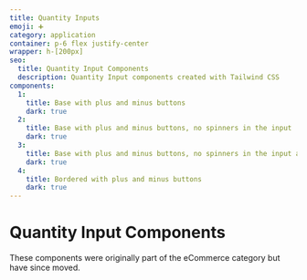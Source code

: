 ```yaml
---
title: Quantity Inputs
emoji: ➕
category: application
container: p-6 flex justify-center
wrapper: h-[200px]
seo:
  title: Quantity Input Components
  description: Quantity Input components created with Tailwind CSS
components:
  1:
    title: Base with plus and minus buttons
    dark: true
  2:
    title: Base with plus and minus buttons, no spinners in the input
    dark: true
  3:
    title: Base with plus and minus buttons, no spinners in the input and text centered
    dark: true
  4:
    title: Bordered with plus and minus buttons
    dark: true
---
```


# Quantity Input Components

<div class="max-w-prose text-pretty">
  These components were originally part of the eCommerce category but have since moved.
</div>

<CollectionList componentsData={componentsData} />
